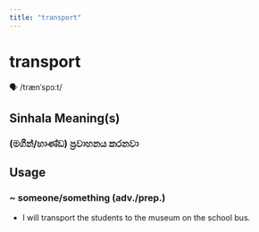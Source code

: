 ```yaml
---
title: "transport"
---
```


# transport

🗣️ /trænˈspɔːt/

## Sinhala Meaning(s)

### (මගීන්/භාණ්ඩ) ප්‍රවාහනය කරනවා

## Usage

### ~ someone/something (adv./prep.)

- I will transport the students to the museum on the school bus.

